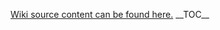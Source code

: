 ﻿<a href='https://github.com/department-of-veterans-affairs/ES-ASG/raw/master/Projects/ES%20ASG/ES%20ASG%20API%20Playbook%20Project/Content/ASG_API_Developer%20Playbook%20Outline'>Wiki source content can be found here.</a>
__TOC__


